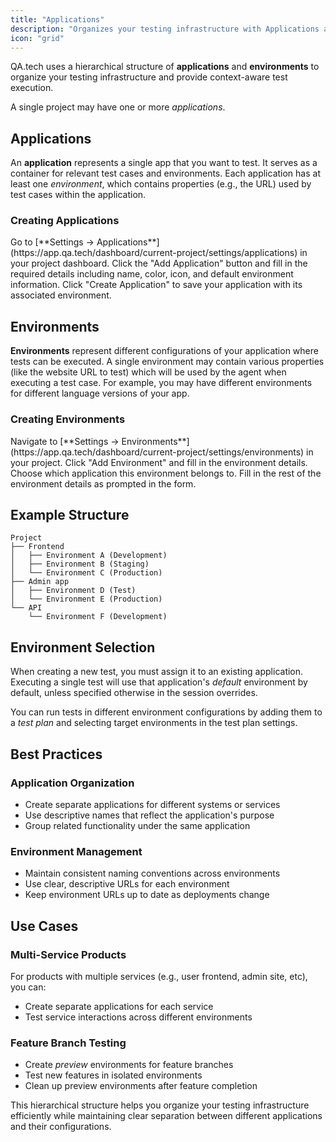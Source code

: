 ```yaml
---
title: "Applications"
description: "Organizes your testing infrastructure with Applications and Environments"
icon: "grid"
---
```


QA.tech uses a hierarchical structure of **applications** and **environments** to organize your testing infrastructure and provide context-aware test execution.

A single project may have one or more _applications_.

## Applications

An **application** represents a single app that you want to test. It serves as a container for relevant test cases and environments. Each application has at least one _environment_, which contains properties (e.g., the URL) used by test cases within the application.

### Creating Applications

<Steps>
  <Step title="Navigate to applications settings">
    Go to [**Settings →
    Applications**](https://app.qa.tech/dashboard/current-project/settings/applications)
    in your project dashboard.
  </Step>
  <Step title="Create new application">
    Click the "Add Application" button and fill in the required details
    including name, color, icon, and default environment information.
  </Step>
  <Step title="Save application">
    Click "Create Application" to save your application with its associated
    environment.
  </Step>
</Steps>

## Environments

**Environments** represent different configurations of your application where tests can be executed. A single environment may contain various properties (like the website URL to test) which will be used by the agent when executing a test case. For example, you may have different environments for different language versions of your app.

### Creating Environments

<Steps>
  <Step title="Access Environment Settings">
    Navigate to [**Settings →
    Environments**](https://app.qa.tech/dashboard/current-project/settings/environments)
    in your project.
  </Step>
  <Step title="Create new environment">
    Click "Add Environment" and fill in the environment details.
  </Step>
  <Step title="Select application">
    Choose which application this environment belongs to.
  </Step>
  <Step title="Configure environment">
    Fill in the rest of the environment details as prompted in the form.
  </Step>
</Steps>

## Example Structure

```
Project
├── Frontend
│   ├── Environment A (Development)
│   ├── Environment B (Staging)
│   └── Environment C (Production)
├── Admin app
│   ├── Environment D (Test)
│   └── Environment E (Production)
└── API
    └── Environment F (Development)
```

## Environment Selection

When creating a new test, you must assign it to an existing application. Executing a single test will use that application's _default_ environment by default, unless specified otherwise in the session overrides.

You can run tests in different environment configurations by adding them to a _test plan_ and selecting target environments in the test plan settings.

## Best Practices

### Application Organization

- Create separate applications for different systems or services
- Use descriptive names that reflect the application's purpose
- Group related functionality under the same application

### Environment Management

- Maintain consistent naming conventions across environments
- Use clear, descriptive URLs for each environment
- Keep environment URLs up to date as deployments change

## Use Cases

### Multi-Service Products

For products with multiple services (e.g., user frontend, admin site, etc), you can:

- Create separate applications for each service
- Test service interactions across different environments

### Feature Branch Testing

- Create _preview_ environments for feature branches
- Test new features in isolated environments
- Clean up preview environments after feature completion

This hierarchical structure helps you organize your testing infrastructure efficiently while maintaining clear separation between different applications and their configurations.
